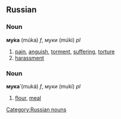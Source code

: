 ==Russian==
[[Category:Russian nouns]]
===Noun===
'''му́ка''' (múka) ''f'', муки (múki) ''pl''

# [[pain]], [[anguish]], [[torment]], [[suffering]], [[torture]]
# [[harassment]]

===Noun===
'''мука́''' (muká) ''f'', муки (mukí) ''pl''

# [[flour]], [[meal]]